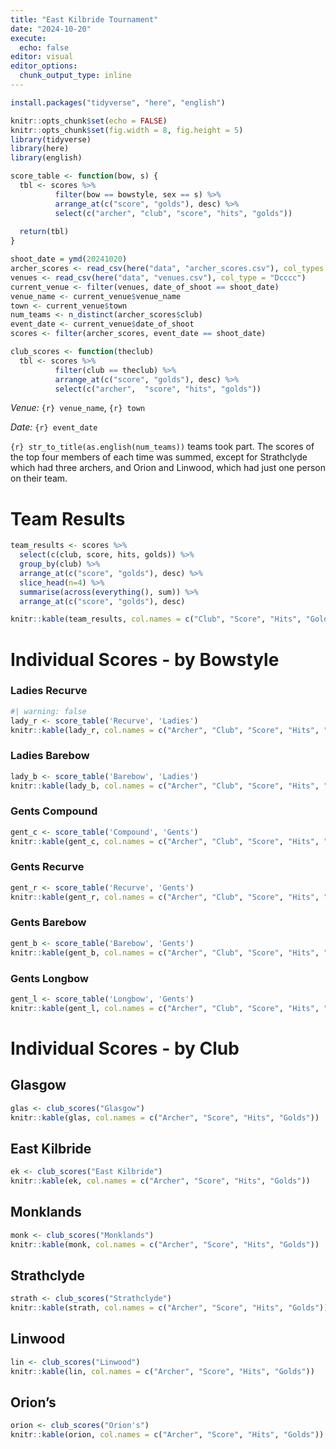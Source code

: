 ```yaml
---
title: "East Kilbride Tournament"
date: "2024-10-20"
execute: 
  echo: false
editor: visual
editor_options: 
  chunk_output_type: inline
---
```


```r
install.packages("tidyverse", "here", "english")
```

```r
knitr::opts_chunk$set(echo = FALSE)
knitr::opts_chunk$set(fig.width = 8, fig.height = 5)
library(tidyverse)
library(here)
library(english)
```

```r
score_table <- function(bow, s) {
  tbl <- scores %>%
          filter(bow == bowstyle, sex == s) %>%
          arrange_at(c("score", "golds"), desc) %>%
          select(c("archer", "club", "score", "hits", "golds"))
  
  return(tbl)
}
```

```r
shoot_date = ymd(20241020)
archer_scores <- read_csv(here("data", "archer_scores.csv"), col_types = "Dccciiic")
venues <- read_csv(here("data", "venues.csv"), col_type = "Dcccc")
current_venue <- filter(venues, date_of_shoot == shoot_date)
venue_name <- current_venue$venue_name
town <- current_venue$town
num_teams <- n_distinct(archer_scores$club)
event_date <- current_venue$date_of_shoot
scores <- filter(archer_scores, event_date == shoot_date)
```

```r
club_scores <- function(theclub)
  tbl <- scores %>%
          filter(club == theclub) %>%
          arrange_at(c("score", "golds"), desc) %>%
          select(c("archer",  "score", "hits", "golds"))
```

*Venue:* `{r} venue_name`, `{r} town`

*Date:* `{r} event_date`

`{r} str_to_title(as.english(num_teams))` teams took part. The scores of the top four members of each time was summed, except for Strathclyde which had three archers, and Orion and Linwood, which had just one person on their team.

# Team Results

```r
team_results <- scores %>%
  select(c(club, score, hits, golds)) %>%
  group_by(club) %>%
  arrange_at(c("score", "golds"), desc) %>%
  slice_head(n=4) %>%
  summarise(across(everything(), sum)) %>%
  arrange_at(c("score", "golds"), desc)

knitr::kable(team_results, col.names = c("Club", "Score", "Hits", "Golds"))
```

# Individual Scores - by Bowstyle

### Ladies Recurve

```r
#| warning: false
lady_r <- score_table('Recurve', 'Ladies')
knitr::kable(lady_r, col.names = c("Archer", "Club", "Score", "Hits", "Golds"))
```

### Ladies Barebow

```r
lady_b <- score_table('Barebow', 'Ladies')
knitr::kable(lady_b, col.names = c("Archer", "Club", "Score", "Hits", "Golds"))
```

### Gents Compound

```r
gent_c <- score_table('Compound', 'Gents')
knitr::kable(gent_c, col.names = c("Archer", "Club", "Score", "Hits", "Golds"))
```

### Gents Recurve

```r
gent_r <- score_table('Recurve', 'Gents')
knitr::kable(gent_r, col.names = c("Archer", "Club", "Score", "Hits", "Golds"))
```

### Gents Barebow

```r
gent_b <- score_table('Barebow', 'Gents')
knitr::kable(gent_b, col.names = c("Archer", "Club", "Score", "Hits", "Golds"))
```

### Gents Longbow

```r
gent_l <- score_table('Longbow', 'Gents')
knitr::kable(gent_l, col.names = c("Archer", "Club", "Score", "Hits", "Golds"))
```

# Individual Scores - by Club

::: {.panel-tabset}
## Glasgow
```r
glas <- club_scores("Glasgow")
knitr::kable(glas, col.names = c("Archer", "Score", "Hits", "Golds"))
```

       
## East Kilbride
```r
ek <- club_scores("East Kilbride")
knitr::kable(ek, col.names = c("Archer", "Score", "Hits", "Golds"))
```

      
## Monklands
```r
monk <- club_scores("Monklands")
knitr::kable(monk, col.names = c("Archer", "Score", "Hits", "Golds"))
```

        
## Strathclyde
```r
strath <- club_scores("Strathclyde")
knitr::kable(strath, col.names = c("Archer", "Score", "Hits", "Golds"))
```

        
## Linwood
```r
lin <- club_scores("Linwood")
knitr::kable(lin, col.names = c("Archer", "Score", "Hits", "Golds"))
```

## Orion's
```r
orion <- club_scores("Orion's")
knitr::kable(orion, col.names = c("Archer", "Score", "Hits", "Golds"))
```

:::

